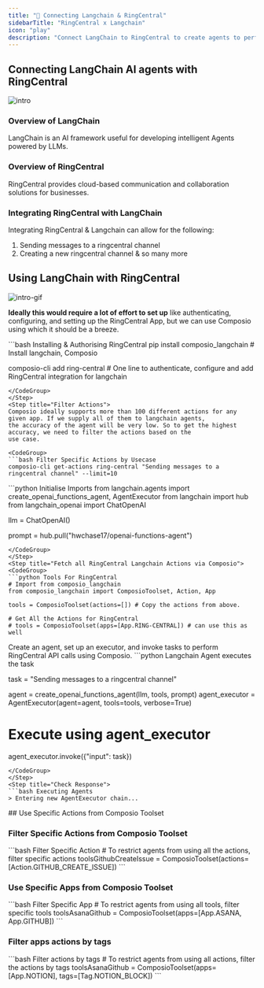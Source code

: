```yaml
---
title: "🚀 Connecting Langchain & RingCentral"
sidebarTitle: "RingCentral x Langchain"
icon: "play"
description: "Connect LangChain to RingCentral to create agents to perform tasks using natural language"
---
```


## Connecting LangChain AI agents with RingCentral
![intro](/media/intro.jpg)

### Overview of LangChain

LangChain is an AI framework useful for developing intelligent Agents powered by LLMs.

### Overview of RingCentral

RingCentral provides cloud-based communication and collaboration solutions for businesses.

### Integrating RingCentral with LangChain

Integrating RingCentral & Langchain can allow for the following:

1. Sending messages to a ringcentral channel
2. Creating a new ringcentral channel
& so many more

## Using LangChain with RingCentral
![intro-gif](/media/intro.gif)
<Steps>
<Step title="Setting Up the Environment">

**Ideally this would require a lot of effort to set up** like authenticating, configuring, and setting up the RingCentral App, but we can use Composio using which it should be a breeze.

<CodeGroup>
```bash Installing & Authorising RingCentral
pip install composio_langchain # Install langchain, Composio 

composio-cli add ring-central # One line to authenticate, configure and add RingCentral integration for langchain
```
</CodeGroup>
</Step>
<Step title="Filter Actions">
Composio ideally supports more than 100 different actions for any given app. If we supply all of them to langchain agents, 
the accuracy of the agent will be very low. So to get the highest accuracy, we need to filter the actions based on the 
use case.

<CodeGroup>
```bash Filter Specific Actions by Usecase
composio-cli get-actions ring-central "Sending messages to a ringcentral channel" --limit=10
```
</CodeGroup>

</Step>
<Step title="Import Base Packages">

<CodeGroup>
```python Initialise Imports
from langchain.agents import create_openai_functions_agent, AgentExecutor
from langchain import hub
from langchain_openai import ChatOpenAI


llm = ChatOpenAI()

prompt = hub.pull("hwchase17/openai-functions-agent")
```
</CodeGroup>
</Step>
<Step title="Fetch all RingCentral Langchain Actions via Composio">
<CodeGroup>
```python Tools For RingCentral
# Import from composio_langchain
from composio_langchain import ComposioToolset, Action, App

tools = ComposioToolset(actions=[]) # Copy the actions from above. 

# Get All the Actions for RingCentral
# tools = ComposioToolset(apps=[App.RING-CENTRAL]) # can use this as well
```
</CodeGroup>
</Step>
<Step title="Execute the Agent">
Create an agent, set up an executor, and invoke tasks to perform RingCentral API calls using Composio. 
<CodeGroup>
```python Langchain Agent executes the task

task = "Sending messages to a ringcentral channel"

agent = create_openai_functions_agent(llm, tools, prompt)
agent_executor = AgentExecutor(agent=agent, tools=tools, verbose=True)

# Execute using agent_executor
agent_executor.invoke({"input": task})
```
</CodeGroup>
</Step>
<Step title="Check Response">
```bash Executing Agents
> Entering new AgentExecutor chain...
```
</Step>
</Steps>
## Use Specific Actions from Composio Toolset

### Filter Specific Actions from Composio Toolset

<CodeGroup>
```bash Filter Specific Action
# To restrict agents from using all the actions, filter specific actions
toolsGithubCreateIssue = ComposioToolset(actions=[Action.GITHUB_CREATE_ISSUE])
```
</CodeGroup>

### Use Specific Apps from Composio Toolset
<CodeGroup>
```bash Filter Specific App
# To restrict agents from using all tools, filter specific tools
toolsAsanaGithub = ComposioToolset(apps=[App.ASANA, App.GITHUB])
```
</CodeGroup>

### Filter apps actions by tags 
<CodeGroup>
```bash Filter actions by tags
# To restrict agents from using all actions, filter the actions by tags
toolsAsanaGithub = ComposioToolset(apps=[App.NOTION], tags=[Tag.NOTION_BLOCK])
```
</CodeGroup>

